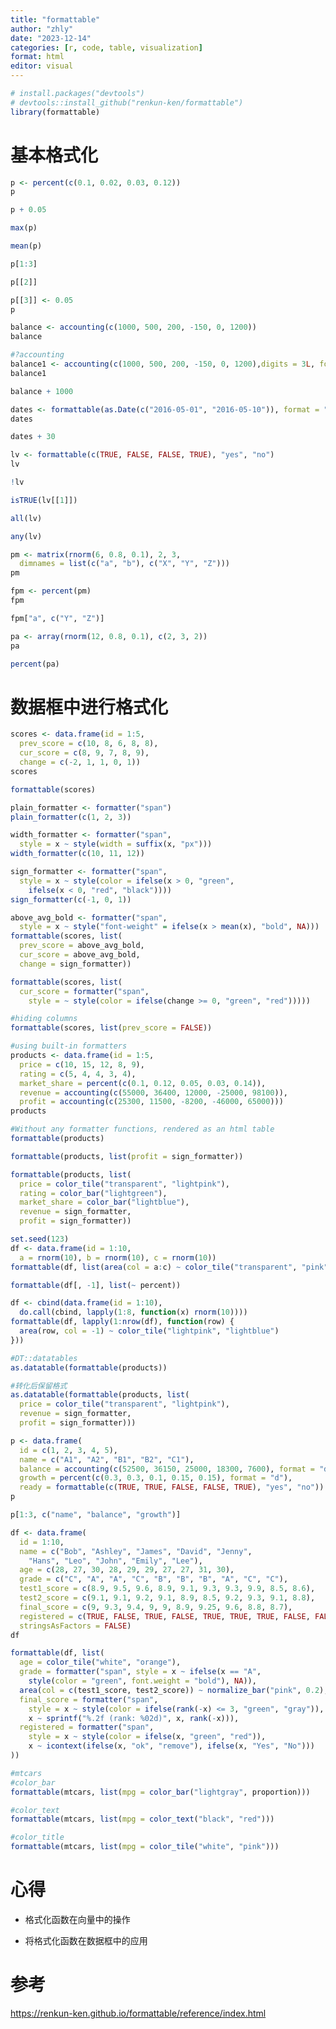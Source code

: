 ---
title: "formattable"
author: "zhly"
date: "2023-12-14"
categories: [r, code, table, visualization]
format: html
editor: visual
---

```{r echo=FALSE}
# install.packages("devtools")
# devtools::install_github("renkun-ken/formattable")
library(formattable)
```

# 基本格式化

```{r}
p <- percent(c(0.1, 0.02, 0.03, 0.12))
p
```

```{r}
p + 0.05
```

```{r}
max(p)
```

```{r}
mean(p)
```

```{r}
p[1:3]
```

```{r}
p[[2]]
```

```{r}
p[[3]] <- 0.05
p
```

```{r}
balance <- accounting(c(1000, 500, 200, -150, 0, 1200))
balance
```

```{r}
#?accounting
balance1 <- accounting(c(1000, 500, 200, -150, 0, 1200),digits = 3L, format = "d")
balance1
```

```{r}
balance + 1000
```

```{r}
dates <- formattable(as.Date(c("2016-05-01", "2016-05-10")), format = "%Y%m%d")
dates
```

```{r}
dates + 30
```

```{r}
lv <- formattable(c(TRUE, FALSE, FALSE, TRUE), "yes", "no")
lv
```

```{r}
!lv
```

```{r}
isTRUE(lv[[1]])
```

```{r}
all(lv)
```

```{r}
any(lv)
```

```{r}
pm <- matrix(rnorm(6, 0.8, 0.1), 2, 3, 
  dimnames = list(c("a", "b"), c("X", "Y", "Z")))
pm
```

```{r}
fpm <- percent(pm)
fpm
```

```{r}
fpm["a", c("Y", "Z")]
```

```{r}
pa <- array(rnorm(12, 0.8, 0.1), c(2, 3, 2))
pa
```

```{r}
percent(pa)
```

# 数据框中进行格式化

```{r}
scores <- data.frame(id = 1:5,
  prev_score = c(10, 8, 6, 8, 8),
  cur_score = c(8, 9, 7, 8, 9),
  change = c(-2, 1, 1, 0, 1))
scores
```

```{r}
formattable(scores)
```

```{r}
plain_formatter <- formatter("span")
plain_formatter(c(1, 2, 3))
```

```{r}
width_formatter <- formatter("span",
  style = x ~ style(width = suffix(x, "px")))
width_formatter(c(10, 11, 12))
```

```{r}
sign_formatter <- formatter("span", 
  style = x ~ style(color = ifelse(x > 0, "green", 
    ifelse(x < 0, "red", "black"))))
sign_formatter(c(-1, 0, 1))
```

```{r}
above_avg_bold <- formatter("span", 
  style = x ~ style("font-weight" = ifelse(x > mean(x), "bold", NA)))
formattable(scores, list(
  prev_score = above_avg_bold,
  cur_score = above_avg_bold,
  change = sign_formatter))
```

```{r}
formattable(scores, list(
  cur_score = formatter("span", 
    style = ~ style(color = ifelse(change >= 0, "green", "red")))))
```

```{r}
#hiding columns
formattable(scores, list(prev_score = FALSE))
```

```{r}
#using built-in formatters
products <- data.frame(id = 1:5, 
  price = c(10, 15, 12, 8, 9),
  rating = c(5, 4, 4, 3, 4),
  market_share = percent(c(0.1, 0.12, 0.05, 0.03, 0.14)),
  revenue = accounting(c(55000, 36400, 12000, -25000, 98100)),
  profit = accounting(c(25300, 11500, -8200, -46000, 65000)))
products
```

```{r}
#Without any formatter functions, rendered as an html table
formattable(products)
```

```{r}
formattable(products, list(profit = sign_formatter))
```

```{r}
formattable(products, list(
  price = color_tile("transparent", "lightpink"),
  rating = color_bar("lightgreen"),
  market_share = color_bar("lightblue"),
  revenue = sign_formatter,
  profit = sign_formatter))
```

```{r}
set.seed(123)
df <- data.frame(id = 1:10, 
  a = rnorm(10), b = rnorm(10), c = rnorm(10))
formattable(df, list(area(col = a:c) ~ color_tile("transparent", "pink")))
```

```{r}
formattable(df[, -1], list(~ percent))
```

```{r}
df <- cbind(data.frame(id = 1:10), 
  do.call(cbind, lapply(1:8, function(x) rnorm(10))))
formattable(df, lapply(1:nrow(df), function(row) {
  area(row, col = -1) ~ color_tile("lightpink", "lightblue")
}))
```

```{r}
#DT::datatables
as.datatable(formattable(products))
```

```{r}
#转化后保留格式
as.datatable(formattable(products, list(
  price = color_tile("transparent", "lightpink"),
  revenue = sign_formatter,
  profit = sign_formatter)))
```

```{r}
p <- data.frame(
  id = c(1, 2, 3, 4, 5),
  name = c("A1", "A2", "B1", "B2", "C1"),
  balance = accounting(c(52500, 36150, 25000, 18300, 7600), format = "d"),
  growth = percent(c(0.3, 0.3, 0.1, 0.15, 0.15), format = "d"),
  ready = formattable(c(TRUE, TRUE, FALSE, FALSE, TRUE), "yes", "no"))
p
```

```{r}
p[1:3, c("name", "balance", "growth")]
```

```{r}
df <- data.frame(
  id = 1:10,
  name = c("Bob", "Ashley", "James", "David", "Jenny",
    "Hans", "Leo", "John", "Emily", "Lee"),
  age = c(28, 27, 30, 28, 29, 29, 27, 27, 31, 30),
  grade = c("C", "A", "A", "C", "B", "B", "B", "A", "C", "C"),
  test1_score = c(8.9, 9.5, 9.6, 8.9, 9.1, 9.3, 9.3, 9.9, 8.5, 8.6),
  test2_score = c(9.1, 9.1, 9.2, 9.1, 8.9, 8.5, 9.2, 9.3, 9.1, 8.8),
  final_score = c(9, 9.3, 9.4, 9, 9, 8.9, 9.25, 9.6, 8.8, 8.7),
  registered = c(TRUE, FALSE, TRUE, FALSE, TRUE, TRUE, TRUE, FALSE, FALSE, FALSE),
  stringsAsFactors = FALSE)
df
```

```{r}
formattable(df, list(
  age = color_tile("white", "orange"),
  grade = formatter("span", style = x ~ ifelse(x == "A",
    style(color = "green", font.weight = "bold"), NA)),
  area(col = c(test1_score, test2_score)) ~ normalize_bar("pink", 0.2),
  final_score = formatter("span",
    style = x ~ style(color = ifelse(rank(-x) <= 3, "green", "gray")),
    x ~ sprintf("%.2f (rank: %02d)", x, rank(-x))),
  registered = formatter("span",
    style = x ~ style(color = ifelse(x, "green", "red")),
    x ~ icontext(ifelse(x, "ok", "remove"), ifelse(x, "Yes", "No")))
))
```

```{r}
#mtcars
#color_bar
formattable(mtcars, list(mpg = color_bar("lightgray", proportion)))
```

```{r}
#color_text
formattable(mtcars, list(mpg = color_text("black", "red")))
```

```{r}
#color_title
formattable(mtcars, list(mpg = color_tile("white", "pink")))
```

# 心得

-   格式化函数在向量中的操作

-   将格式化函数在数据框中的应用

# 参考

<https://renkun-ken.github.io/formattable/reference/index.html>
